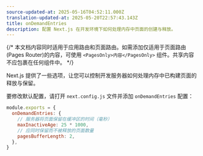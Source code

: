 ```yaml
---
source-updated-at: 2025-05-16T04:52:11.000Z
translation-updated-at: 2025-05-20T22:57:43.143Z
title: onDemandEntries
description: 配置 Next.js 在开发环境下如何处理内存中页面的创建与释放。
---
```


{/* 本文档内容同时适用于应用路由和页面路由。如需添加仅适用于页面路由(Pages Router)的内容，可使用 `<PagesOnly>内容</PagesOnly>` 组件。共享内容不应包裹在任何组件中。 */}

Next.js 提供了一些选项，让您可以控制开发服务器如何处理内存中已构建页面的释放与保留。

要修改默认配置，请打开 `next.config.js` 文件并添加 `onDemandEntries` 配置：

```js filename="next.config.js"
module.exports = {
  onDemandEntries: {
    // 服务器将页面保留在缓冲区的时间（毫秒）
    maxInactiveAge: 25 * 1000,
    // 应同时保留而不被释放的页面数量
    pagesBufferLength: 2,
  },
}
```